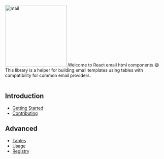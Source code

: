 
<Meta title="Introduction/Welcome" />

<div dir="col" style={{ display: 'flex', alignItems: 'center', flexDirection: 'column' }}>
  <a href="https://github.com/playola/react-email-html">
    <img src="./mail.svg" alt="mail" width="200" />
  </a>
  <span align="center">
    Welcome to React email html components 😄
  </span>
  <span>
    This library is a helper for building email templates using tables with
    compatibility for common email providers.
  </span>
  <br />
  <br />
</div>

## Introduction

  - [Getting Started](?path=/docs/introduction-getting-started--page)
  - [Contributing](?path=/docs/introduction-contributing--page)

## Advanced

  - [Tables](?path=/docs/advanced-tables--page)
  - [Usage](?path=/docs/advanced-usage--page)
  - [Registry](?path=/docs/advanced-registry--page)
